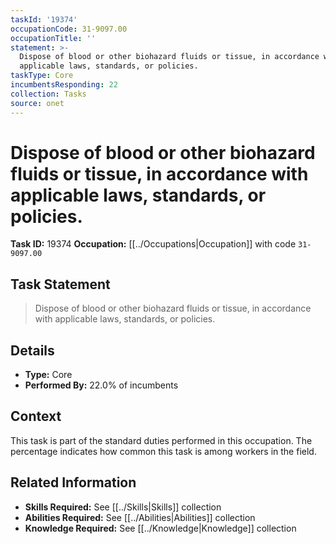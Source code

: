 ```yaml
---
taskId: '19374'
occupationCode: 31-9097.00
occupationTitle: ''
statement: >-
  Dispose of blood or other biohazard fluids or tissue, in accordance with
  applicable laws, standards, or policies.
taskType: Core
incumbentsResponding: 22
collection: Tasks
source: onet
---
```

# Dispose of blood or other biohazard fluids or tissue, in accordance with applicable laws, standards, or policies.

**Task ID:** 19374
**Occupation:** [[../Occupations|Occupation]] with code `31-9097.00`

## Task Statement

> Dispose of blood or other biohazard fluids or tissue, in accordance with applicable laws, standards, or policies.

## Details

- **Type:** Core
- **Performed By:** 22.0% of incumbents

## Context

This task is part of the standard duties performed in this occupation. The percentage indicates how common this task is among workers in the field.

## Related Information

- **Skills Required:** See [[../Skills|Skills]] collection
- **Abilities Required:** See [[../Abilities|Abilities]] collection
- **Knowledge Required:** See [[../Knowledge|Knowledge]] collection
